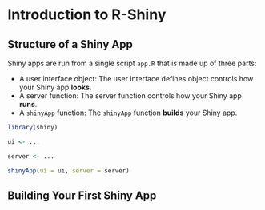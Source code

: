 # Introduction to R-Shiny

## Structure of a Shiny App
Shiny apps are run from a single script `app.R` that is made up of three parts:

* A user interface object: The user interface defines object controls how your Shiny app **looks**.
* A server function: The server function controls how your Shiny app **runs**.
* A `shinyApp` function: The `shinyApp` function **builds** your Shiny app.

```r
library(shiny)

ui <- ...

server <- ...

shinyApp(ui = ui, server = server)
 ```
## Building Your First Shiny App

